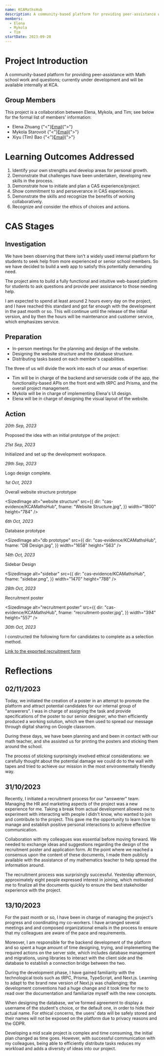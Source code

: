 ```yaml
---
name: KCAMathsHub
description: A community-based platform for providing peer-assistance with Math school work and questions; currently under development and will be available internally at KCA.
members:
  - Elena
  - Mykola
  - Tim
startDate: 2023-09-20
---
```


# Project Introduction

A community-based platform for providing peer-assistance with Math school work and questions; currently under development and will be available internally at KCA.

## Group Members

This project is a collaboration between Elena, Mykola, and Tim; see below for the formal list of members' information:

- Elena Zhuang {"<"}[Email](mailto:elena.zhu@kcpupils.org){">"}
- Mykola Starovoit {"<"}[Email](mailto:mykola.sta@kcpupils.org){">"}
- Xiyu (Tim) Bao {"<"}[Email](mailto:tim.bao@kcpupils.org){">"}

# Learning Outcomes Addressed

1. Identify your own strengths and develop areas for personal growth.
2. Demonstrate that challenges have been undertaken, developing new skills in the process.
3. Demonstrate how to initiate and plan a CAS experience/project.
4. Show commitment to and perseverance in CAS experiences.
5. Demonstrate the skills and recognize the benefits of working collaboratively.
6. Recognize and consider the ethics of choices and actions.

<CASStrandsHours creativityHours={40} activityHours={0} serviceHours={100} />

# CAS Stages

## Investigation

We have been observing that there isn't a widely used internal platform for students to seek help from more experienced or senior school members. So we have decided to build a web app to satisfy this potentially demanding need.

The project aims to build a fully functional and intuitive web-based platform for students to ask questions and provide peer assistance to those needing help.

I am expected to spend at least around 2 hours every day on the project, and I have reached this standard and got far enough with the development in the past month or so. This will continue until the release of the initial version, and by then the hours will be maintenance and customer service, which emphasizes service.

## Preparation

- In-person meetings for the planning and design of the website.
- Designing the website structure and the database structure.
- Distributing tasks based on each member's capabilities.

The three of us will divide the work into each of our areas of expertise:

- Tim will be in charge of the backend and serverside code of the app, the functionality-based APIs on the front end with tRPC and Prisma, and the overall project management.
- Mykola will be in charge of implementing Elena's UI design.
- Elena will be in charge of designing the visual layout of the website.

## Action

_20th Sep, 2023_

Proposed the idea with an initial prototype of the project:

<SizedImage
  alt="Prep"
  src="https://raw.githubusercontent.com/timthedev07/my-website/dev/assets/cas-evidence/KCAMathsHub/v1.0%20Prototype.jpg"
  width="432"
  height="576"
/>

_21st Sep, 2023_

Initialized and set up the development workspace.

<SizedImage
  alt="Prep"
  src="https://raw.githubusercontent.com/timthedev07/my-website/dev/assets/cas-evidence/KCAMathsHub/Development%20Workspace%20Setup.png"
  width="653"
  height="425"
/>

_29th Sep, 2023_

Logo design complete.

<SizedImage
  alt="Logo"
  src="https://raw.githubusercontent.com/timthedev07/my-website/dev/assets/cas-evidence/KCAMathsHub/original.png"
  width="300"
  height="300"
/>

_1st Oct, 2023_

Overall website structure prototype

<SizedImage
  alt="website structure"
  src={{
    dir: "cas-evidence/KCAMathsHub",
    fname: "Website Structure.jpg",
  }}
  width="1800"
  height="784"
/>

_6th Oct, 2023_

Database prototype

<SizedImage
  alt="db prototype"
  src={{
    dir: "cas-evidence/KCAMathsHub",
    fname: "DB Design.jpg",
  }}
  width="1658"
  height="563"
/>

_14th Oct, 2023_

Sidebar Design

<SizedImage
  alt="sidebar"
  src={{
    dir: "cas-evidence/KCAMathsHub",
    fname: "sidebar.png",
  }}
  width="1470"
  height="788"
/>

_28th Oct, 2023_

Recruitment poster

<SizedImage
  alt="recruitment poster"
  src={{
    dir: "cas-evidence/KCAMathsHub",
    fname: "recruitment-poster.jpg",
  }}
  width="394"
  height="557"
/>

_30th Oct, 2023_

I constructed the following form for candidates to complete as a selection method.

[Link to the exported recruitment form](https://drive.google.com/file/d/1kuuUkz8Cy1R_mcbv8TGLGFmHCbIW60fO/view?usp=share_link)

# Reflections

## 02/11/2023

Today, we initiated the creation of a poster in an attempt to promote the platform and attract potential candidates for our internal group of "answerers". I was in charge of assigning the task and provide specifications of the poster to our senior designer, who then efficiently produced a working solution, which we then used to spread our message through digital sharing on Google classroom.

During these days, we have been planning and and been in contact with our math teacher, and she assisted us for printing the posters and sticking them around the school.

The process of sticking surprisingly involved ethical considerations: we carefully thought about the potential damage we could do to the wall with tapes and tried to achieve our mission in the most environmentally friendly way.

## 31/10/2023

Recently, I initiated a recruitment process for our "answerer" team. Managing the HR and marketing aspects of the project was a new experience for me. Taking a break from actual development allowed me to experiment with interacting with people I didn't know, who wanted to join and contribute to the project. This gave me the opportunity to learn how to manage and establish positive personal interactions to achieve effective communication.

Collaboration with my colleagues was essential before moving forward. We needed to exchange ideas and suggestions regarding the design of the recruitment poster and application form. At the point where we reached a consensus upon the content of these documents, I made them publicly available with the assistance of my mathematics teacher to help spread the information around.

The recruitment process was surprisingly successful. Yesterday afternoon, approximately eight people expressed interest in joining, which motivated me to finalize all the documents quickly to ensure the best stakeholder experience with the project.

## 13/10/2023

For the past month or so, I have been in charge of managing the project's progress and coordinating my co-workers. I have arranged several meetings and and composed organizational emails in the process to ensure that my colleagues are aware of the pace and requirements.

Moreover, I am responsible for the backend development of the platform and so spent a huge amount of time designing, trying, and implementing the required actions on the server side, which includes database management and migrations, using libraries to interact with the client side and the database to establish a connection bridge between the two.

During the development phase, I have gained familiarity with the technological tools such as tRPC, Prisma, TypeScript, and Next.js. Learning to adapt to the brand new version of Next.js was challenging; the development conventions had a huge change and it took time for me to read over the documentation and familiarize myself with the new concepts.

When designing the database, we've formed agreement to display a username of the student's choice, or the default one, in order to hide their actual name. For ethical concerns, the users' data will be safely stored and their names will not be exposed on the platform due to privacy reasons and the GDPR.

Developing a mid scale project is complex and time consuming, the initial plan changed as time goes. However, with successful communication with my colleagues, being able to efficiently distribute tasks reduces my workload and adds a diversity of ideas into our project.
